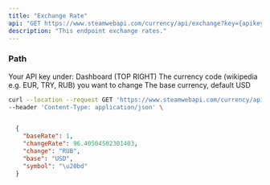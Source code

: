 ```yaml
---
title: "Exchange Rate"
api: "GET https://www.steamwebapi.com/currency/api/exchange?key={apikey}&change={change}&base={base}"
description: "This endpoint exchange rates."
---
```


### Path

<ParamField path="apikey" type="string">
  Your API key under: Dashboard (TOP RIGHT)
</ParamField>

<ParamField path="change" type="string">
  The currency code (wikipedia e.g. EUR, TRY, RUB) you want to change 
</ParamField>

<ParamField path="base" type="object">
  The base currency, default USD
</ParamField>

<RequestExample>

```bash Example Request
curl --location --request GET 'https://www.steamwebapi.com/currency/api/exchange?key=$YOUR_API_KEY&change=$CHANGE&base=$BASE' \
--header 'Content-Type: application/json' \
```
</RequestExample>

<ResponseExample>

```json Response

  {
    "baseRate": 1,
    "changeRate": 96.40504502301403,
    "change": "RUB",
    "base": "USD",
    "symbol": "\u20bd"
  }
```

</ResponseExample>
